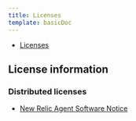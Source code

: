 ```yaml
---
title: Licenses
template: basicDoc
---
```


* [Licenses](/docs/licenses)

## License information

### Distributed licenses

* [New Relic Agent Software Notice](/docs/licenses/license-information/distributed-licenses/new-relic-agent-software-notice)
